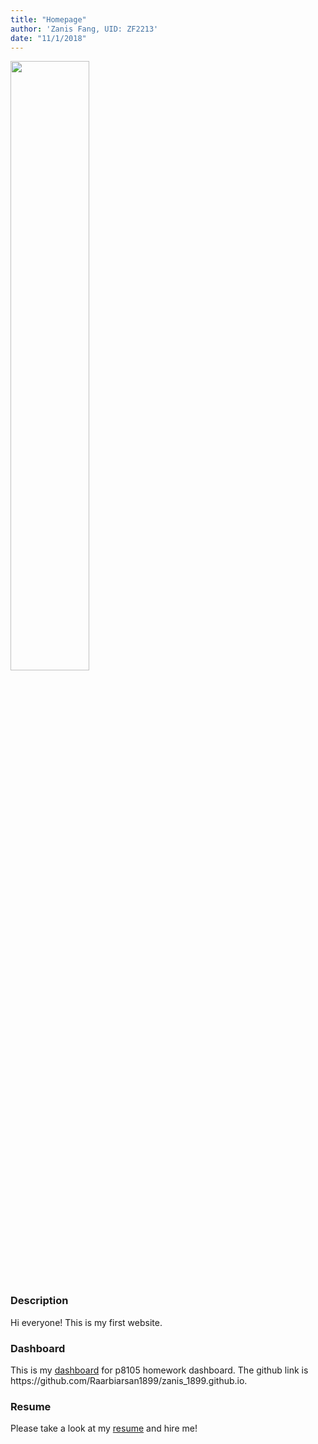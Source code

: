 ```yaml
---
title: "Homepage"
author: 'Zanis Fang, UID: ZF2213'
date: "11/1/2018"
---
```


<img src="./image/myself.JPG" style="width:50%">

### Description

Hi everyone! This is my first website.

### Dashboard

This is my [dashboard](dashboard.html) for p8105 homework dashboard.
The github link is https://github.com/Raarbiarsan1899/zanis_1899.github.io. 

### Resume

Please take a look at my [resume](resume.html) and hire me!

